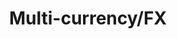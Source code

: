 ---
title: "Multi-currency/FX"
order: 4
metaTitle: "Multi-currency/FX"
metaDescription: ""
showPageMenu: true
---